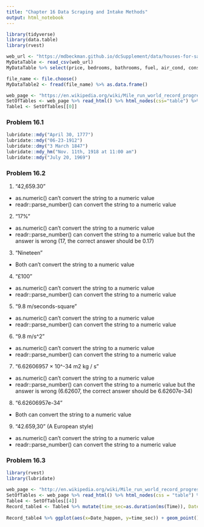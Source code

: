 ```yaml
---
title: "Chapter 16 Data Scraping and Intake Methods"
output: html_notebook
---
```


```r
library(tidyverse)
library(data.table)
library(rvest)
```


```r
web_url <- "https://mdbeckman.github.io/dcSupplement/data/houses-for-sale.csv"
MyDataTable <- read_csv(web_url)
MyDataTable %>% select(price, bedrooms, bathrooms, fuel, air_cond, construction)

```

```r
file_name <- file.choose()
MyDataTable2 <- fread(file_name) %>% as.data.frame()

```

```r
web_page <- "https://en.wikipedia.org/wiki/Mile_run_world_record_progression"
SetOfTables <- web_page %>% read_html() %>% html_nodes(css="table") %>% html_table(fill=TRUE)
Table1 <- SetOfTables[[0]]
```


### Problem 16.1
```r
lubridate::mdy("April 30, 1777")
lubridate::mdy("06-23-1912")
lubridate::dmy("3 March 1847")
lubridate::mdy_hm("Nov. 11th, 1918 at 11:00 am")
lubridate::mdy("July 20, 1969")
```


### Problem 16.2

1. "42,659.30" 
* as.numeric() can't convert the string to a numeric value
* readr::parse_number() can convert the string to a numeric value

2. "17%"
* as.numeric() can't convert the string to a numeric value
* readr::parse_number() can convert the string to a numeric value but the answer is wrong (17, the correct answer should be 0.17)

3. "Nineteen"
* Both can't convert the string to a numeric value

4. "£100"
* as.numeric() can't convert the string to a numeric value
* readr::parse_number() can convert the string to a numeric value

5. "9.8 m/seconds-square"
* as.numeric() can't convert the string to a numeric value
* readr::parse_number() can convert the string to a numeric value

6. "9.8 m/s^2"
* as.numeric() can't convert the string to a numeric value
* readr::parse_number() can convert the string to a numeric value

7. "6.62606957 × 10^-34 m2 kg / s"
* as.numeric() can't convert the string to a numeric value
* readr::parse_number() can convert the string to a numeric value but the answer is wrong (6.62607, the correct answer should be 6.62607e-34)


8. "6.62606957e-34"
* Both can convert the string to a numeric value

9. "42.659,30" (A European style)
* as.numeric() can't convert the string to a numeric value
* readr::parse_number() can convert the string to a numeric value

### Problem 16.3


```r
library(rvest)
library(lubridate)

web_page <- "http://en.wikipedia.org/wiki/Mile_run_world_record_progression"
SetOfTables <- web_page %>% read_html() %>% html_nodes(css = "table") %>% html_table(fill = TRUE)
Table4 <- SetOfTables[[4]]
Record_table4 <- Table4 %>% mutate(time_sec=as.duration(ms(Time)), Date_happen= dmy(gsub("\\[.\\]$", "", Date)))
                                   
Record_table4 %>% ggplot(aes(x=Date_happen, y=time_sec)) + geom_point() + geom_text(aes(label=Athlete))
```


